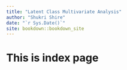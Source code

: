```yaml
--- 
title: "Latent Class Multivariate Analysis"
author: "Shukri Shire"
date: "`r Sys.Date()`"
site: bookdown::bookdown_site
---
```


# This is index page 

